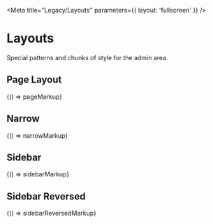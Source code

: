 
<Meta title="Legacy/Layouts" parameters={{ layout: 'fullscreen' }} />

# Layouts

Special patterns and chunks of style for the admin area.

## Page Layout

<Canvas>
  <Story name="Page Layout">{() => pageMarkup}</Story>
</Canvas>

## Narrow

<Canvas>
  <Story name="Narrow">{() => narrowMarkup}</Story>
</Canvas>

## Sidebar

<Canvas>
  <Story name="Sidebar">{() => sidebarMarkup}</Story>
</Canvas>

## Sidebar Reversed

<Canvas>
  <Story name="Sidebar Reversed">{() => sidebarReversedMarkup}</Story>
</Canvas>
